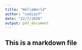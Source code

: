 ```yaml
---
title: "HelloWorld"
author: "codiazf"
date: "22/7/2020"
output: pdf_document
---
```


## This is a markdown file
